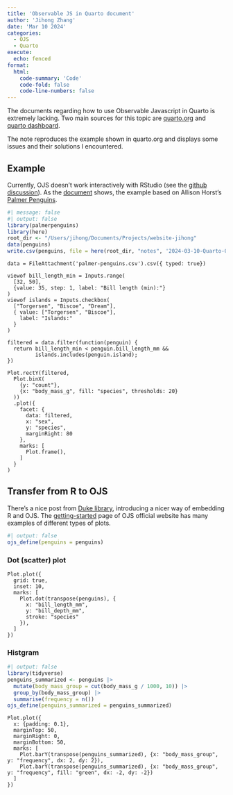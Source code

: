 ```yaml
---
title: 'Observable JS in Quarto document'
author: 'Jihong Zhang'
date: 'Mar 10 2024'
categories:
  - OJS
  - Quarto
execute: 
  echo: fenced
format: 
  html: 
    code-summary: 'Code'
    code-fold: false
    code-line-numbers: false
---
```


The documents regarding how to use Observable Javascript in Quarto is extremely lacking. Two main sources for this topic are [quarto.org](https://quarto.org/docs/interactive/ojs/) and [quarto dashboard](https://quarto.org/docs/dashboards/interactivity/observable.html).

The note reproduces the example shown in quarto.org and displays some issues and their solutions I encountered.

## Example

Currently, OJS doesn't work interactively with RStudio (see the [github discussion](https://github.com/quarto-dev/quarto-cli/issues/1242#issuecomment-1169863641)). As the [document](https://quarto.org/docs/interactive/ojs/#example) shows, the example based on Allison Horst's [Palmer Penguins](https://allisonhorst.github.io/palmerpenguins/).

```r
#| message: false
#| output: false
library(palmerpenguins)
library(here)
root_dir <- "/Users/jihong/Documents/Projects/website-jihong"
data(penguins)
write.csv(penguins, file = here(root_dir, "notes", '2024-03-10-Quarto-Observable-JS', 'palmer-penguins.csv'))
```

```ojs
data = FileAttachment('palmer-penguins.csv').csv({ typed: true})
```

```ojs
viewof bill_length_min = Inputs.range(
  [32, 50], 
  {value: 35, step: 1, label: "Bill length (min):"}
)
viewof islands = Inputs.checkbox(
  ["Torgersen", "Biscoe", "Dream"], 
  { value: ["Torgersen", "Biscoe"], 
    label: "Islands:"
  }
)
```

```ojs
filtered = data.filter(function(penguin) {
  return bill_length_min < penguin.bill_length_mm &&
         islands.includes(penguin.island);
})
```

```ojs
Plot.rectY(filtered, 
  Plot.binX(
    {y: "count"}, 
    {x: "body_mass_g", fill: "species", thresholds: 20}
  ))
  .plot({
    facet: {
      data: filtered,
      x: "sex",
      y: "species",
      marginRight: 80
    },
    marks: [
      Plot.frame(),
    ]
  }
)
```

## Transfer from R to OJS

There's a nice post from [Duke library](https://intro2r.library.duke.edu/interactive.html), introducing a nicer way of embedding R and OJS. The [getting-started](https://observablehq.com/plot/getting-started) page of OJS official website has many examples of different types of plots.

```r
#| output: false
ojs_define(penguins = penguins)
```

### Dot (scatter) plot

```ojs
Plot.plot({
  grid: true,
  inset: 10,
  marks: [
    Plot.dot(transpose(penguins), {
      x: "bill_length_mm",
      y: "bill_depth_mm",
      stroke: "species"
    }),
  ]
})
```

### Histgram

```r
#| output: false
library(tidyverse)
penguins_summarized <- penguins |> 
  mutate(body_mass_group = cut(body_mass_g / 1000, 10)) |> 
  group_by(body_mass_group) |> 
  summarise(frequency = n())
ojs_define(penguins_summarized = penguins_summarized)
```

```ojs
Plot.plot({
  x: {padding: 0.1},
  marginTop: 50,
  marginRight: 0,
  marginBottom: 50,
  marks: [
    Plot.barY(transpose(penguins_summarized), {x: "body_mass_group", y: "frequency", dx: 2, dy: 2}),
    Plot.barY(transpose(penguins_summarized), {x: "body_mass_group", y: "frequency", fill: "green", dx: -2, dy: -2})
  ]
})
```
